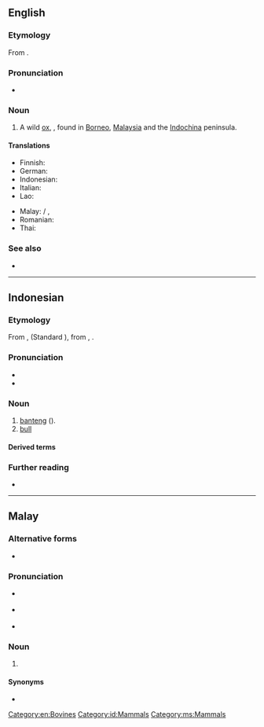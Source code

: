 ==English==
{{wikipedia}}

===Etymology===
From {{der|en|ms|banteng}}.

===Pronunciation===
* {{IPA|en|/ˈbæn.tɛŋ/|/ˈbɑn.tɛŋ/}}

===Noun===
{{en-noun}}

# A wild [[ox]], {{taxlink|Bos javanicus|species|noshow=1}}, found in [[Borneo]], [[Malaysia]] and the [[Indochina]] peninsula.

====Translations====
{{trans-top|Bos javanicus}}
* Finnish: {{t|fi|bantengi}}
* German: {{t|de|Banteng|m}}
* Indonesian: {{t+|id|banteng}}
* Italian: {{t|it|banteng}}
* Lao: {{t|lo|ງົວແດງ}}
{{trans-mid}}
* Malay: {{t|ms|banting}} / {{t|ms|banteng}}, {{t|ms|tembadau}}
* Romanian: {{t+|ro|banteng|m}}
* Thai: {{t|th|วัวแดง}}
{{trans-bottom}}

===See also===
* {{l|en|scrub bull}}

[[Category:en:Bovines]]

----

==Indonesian==
{{wikipedia|lang=id}}

===Etymology===
From {{der|id|ms|banting}}, {{m|ms|banteng}} (Standard {{cog|ms|banting}}), from {{der|id|ms-cla|بنتيڠ|tr=banting}}, {{m|ms-cla|بنتيڠ|tr=banteng}}.

===Pronunciation===
* {{IPA|id|[ˈbantɛŋ]}}
* {{hyphenation|id|ban|tèng}}

===Noun===
{{id-noun|head=bantèng}}

# [[#English|banteng]] ({{taxlink|Bos javanicus|species|noshow=1}}).
# [[bull]]

====Derived terms====
{{der4|id|
| adu banteng
|}}

===Further reading===
* {{R:KBBI Daring}}

[[Category:id:Mammals]]

----

==Malay==

===Alternative forms===
* {{l|ms|banting}}

===Pronunciation===
* {{a|Johor-Selangor}} {{IPA|ms|/banteŋ/}}
* {{a|Riau-Lingga}} {{IPA|ms|/bantɪŋ/}}
* {{rhymes|ms|anteŋ|teŋ|eŋ}}

===Noun===
{{head|ms|noun}}

# {{alternative form of|ms|banting}}

====Synonyms====
* {{l|ms|tembadau}}

[[Category:ms:Mammals]]
